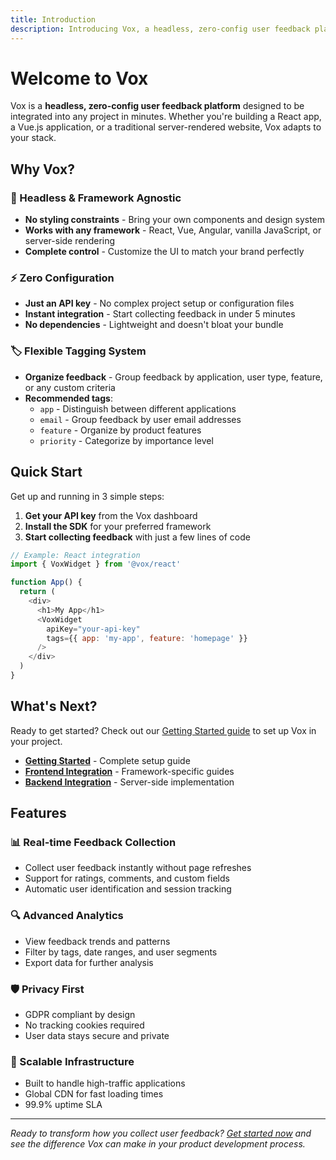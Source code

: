 ```yaml
---
title: Introduction
description: Introducing Vox, a headless, zero-config user feedback platform.
---
```


# Welcome to Vox

Vox is a **headless, zero-config user feedback platform** designed to be integrated into any project in minutes. Whether you're building a React app, a Vue.js application, or a traditional server-rendered website, Vox adapts to your stack.

## Why Vox?

### 🎨 Headless & Framework Agnostic
- **No styling constraints** - Bring your own components and design system
- **Works with any framework** - React, Vue, Angular, vanilla JavaScript, or server-side rendering
- **Complete control** - Customize the UI to match your brand perfectly

### ⚡ Zero Configuration
- **Just an API key** - No complex project setup or configuration files
- **Instant integration** - Start collecting feedback in under 5 minutes
- **No dependencies** - Lightweight and doesn't bloat your bundle

### 🏷️ Flexible Tagging System
- **Organize feedback** - Group feedback by application, user type, feature, or any custom criteria
- **Recommended tags**:
  - `app` - Distinguish between different applications
  - `email` - Group feedback by user email addresses
  - `feature` - Organize by product features
  - `priority` - Categorize by importance level

## Quick Start

Get up and running in 3 simple steps:

1. **Get your API key** from the Vox dashboard
2. **Install the SDK** for your preferred framework
3. **Start collecting feedback** with just a few lines of code

```javascript
// Example: React integration
import { VoxWidget } from '@vox/react'

function App() {
  return (
    <div>
      <h1>My App</h1>
      <VoxWidget 
        apiKey="your-api-key"
        tags={{ app: 'my-app', feature: 'homepage' }}
      />
    </div>
  )
}
```

## What's Next?

Ready to get started? Check out our [Getting Started guide](/getting-started) to set up Vox in your project.

- **[Getting Started](/getting-started)** - Complete setup guide
- **[Frontend Integration](/frontend)** - Framework-specific guides
- **[Backend Integration](/backend)** - Server-side implementation

## Features

### 📊 Real-time Feedback Collection
- Collect user feedback instantly without page refreshes
- Support for ratings, comments, and custom fields
- Automatic user identification and session tracking

### 🔍 Advanced Analytics
- View feedback trends and patterns
- Filter by tags, date ranges, and user segments
- Export data for further analysis

### 🛡️ Privacy First
- GDPR compliant by design
- No tracking cookies required
- User data stays secure and private

### 🚀 Scalable Infrastructure
- Built to handle high-traffic applications
- Global CDN for fast loading times
- 99.9% uptime SLA

---

*Ready to transform how you collect user feedback? [Get started now](/getting-started) and see the difference Vox can make in your product development process.*
